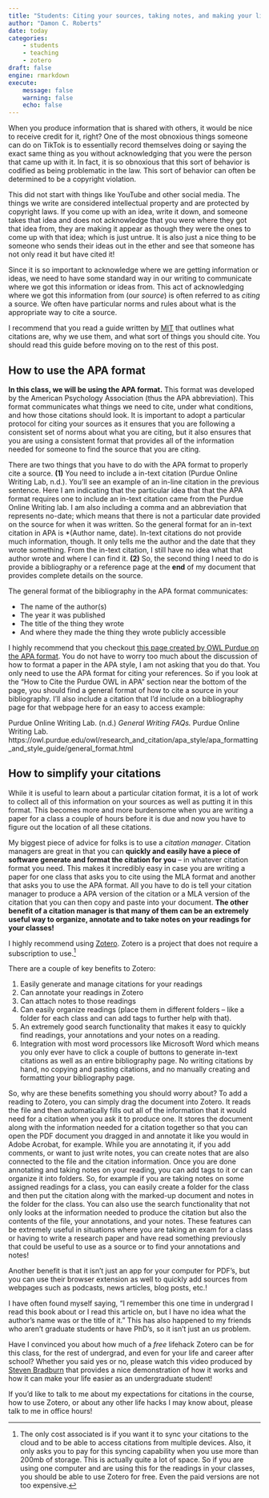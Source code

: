 ```yaml
---
title: "Students: Citing your sources, taking notes, and making your life easier"
author: "Damon C. Roberts"
date: today
categories:
    - students
    - teaching
    - zotero
draft: false
engine: rmarkdown
execute:
    message: false
    warning: false
    echo: false
---
```


When you produce information that is shared with others, it would be nice to receive credit for it, right? One of the most obnoxious things someone can do on TikTok is to essentially record themselves doing or saying the exact same thing as you without acknowledging that you were the person that came up with it. In fact, it is so obnoxious that this sort of behavior is codified as being problematic in the law. This sort of behavior can often be determined to be a copyright violation.

This did not start with things like YouTube and other social media. The things we write are considered intellectual property and are protected by copyright laws. If you come up with an idea, write it down, and someone takes that idea and does not acknowledge that you were where they got that idea from, they are making it appear as though they were the ones to come up with that idea; which is just untrue. It is also just a nice thing to be someone who sends their ideas out in the ether and see that someone has not only read it but have cited it!

Since it is so important to acknowledge where we are getting information or ideas, we need to have some standard way in our writing to communicate where we got this information or ideas from. This act of acknowledging where we got this information from (our *source*) is often referred to as *citing* a source. We often have particular norms and rules about what is the appropriate way to cite a source.

I recommend that you read a guide written by [MIT](https://libguides.mit.edu/citing) that outlines what citations are, why we use them, and what sort of things you should cite. You should read this guide before moving on to the rest of this post.

## How to use the APA format

**In this class, we will be using the APA format.** This format was developed by the American Psychology Association (thus the APA abbreviation). This format communicates what things we need to cite, under what conditions, and how those citations should look. It is important to adopt a particular protocol for citing your sources as it ensures that you are following a consistent set of norms about what you are citing, but it also ensures that you are using a consistent format that provides all of the information needed for someone to find the source that you are citing.

There are two things that you have to do with the APA format to properly cite a source. **(1)** You need to include a in-text citation (Purdue Online Writing Lab, n.d.). You'll see an example of an in-line citation in the previous sentence. Here I am indicating that the particular idea that that the APA format requires one to include an in-text citation came from the Purdue Online Writing lab. I am also including a comma and an abbreviation that represents no-date; which means that there is not a particular date provided on the source for when it was written. So the general format for an in-text citation in APA is *(Author name, date). In-text citations do not provide much information, though. It only tells me the author and the date that they wrote something. From the in-text citation, I still have no idea what that author wrote and where I can find it. **(2)** So, the second thing I need to do is provide a bibliography or a reference page at the **end** of my document that provides complete details on the source. 

The general format of the bibliography in the APA format communicates:

- The name of the author(s)
- The year it was published
- The title of the thing they wrote
- And where they made the thing they wrote publicly accessible

I highly recommend that you checkout [this page created by OWL Purdue on the APA format](https://owl.purdue.edu/owl/research_and_citation/apa_style/apa_formatting_and_style_guide/general_format.html). You do not have to worry too much about the discussion of how to format a paper in the APA style, I am not asking that you do that. You only need to use the APA format for citing your references. So if you look at the "How to Cite the Purdue OWL in APA" section near the bottom of the page, you should find a general format of how to cite a source in your bibliography. I'll also include a citation that I'd include on a bibliography page for that webpage here for an easy to access example:

Purdue Online Writing Lab. (n.d.) *General Writing FAQs.* Purdue Online Writing Lab. https://owl.purdue.edu/owl/research_and_citation/apa_style/apa_formatting_and_style_guide/general_format.html

## How to simplify your citations

While it is useful to learn about a particular citation format, it is a lot of work to collect all of this information on your sources as well as putting it in this format. This becomes more and more burdensome when you are writing a paper for a class a couple of hours before it is due and now you have to figure out the location of all these citations.

My biggest piece of advice for folks is to use a *citation manager*. Citation managers are great in that you can **quickly and easily have a piece of software generate and format the citation for you** -- in whatever citation format you need. This makes it incredibly easy in case you are writing a paper for one class that asks you to cite using the MLA format and another that asks you to use the APA format. All you have to do is tell your citation manager to produce a APA version of the citation or a MLA version of the citation that you can then copy and paste into your document. **The other benefit of a citation manager is that many of them can be an extremely useful way to organize, annotate and to take notes on your readings for your classes!**

I highly recommend using [Zotero](https://www.zotero.org/). Zotero is a project that does not require a subscription to use.^[The only cost associated is if you want it to sync your citations to the cloud and to be able to access citations from multiple devices. Also, it only asks you to pay for this syncing capability when you use more than 200mb of storage. This is actually quite a lot of space. So if you are using one computer and are using this for the readings in your classes, you should be able to use Zotero for free. Even the paid versions are not too expensive.]

There are a couple of key benefits to Zotero:

1. Easily generate and manage citations for your readings
2. Can annotate your readings in Zotero
3. Can attach notes to those readings
4. Can easily organize readings (place them in different folders -- like a folder for each class and can add tags to further help with that).
5. An extremely good search functionality that makes it easy to quickly find readings, your annotations and your notes on a reading.
6. Integration with most word processors like Microsoft Word which means you only ever have to click a couple of buttons to generate in-text citations as well as an entire bibliography page. No writing citations by hand, no copying and pasting citations, and no manually creating and formatting your bibliography page.

So, why are these benefits something you should worry about? To add a reading to Zotero, you can simply drag the document into Zotero. It reads the file and then automatically fills out all of the information that it would need for a citation when you ask it to produce one. It stores the document along with the information needed for a citation together so that you can open the PDF document you dragged in and annotate it like you would in Adobe Acrobat, for example. While you are annotating it, if you add comments, or want to just write notes, you can create notes that are also connected to the file and the citation information. Once you are done annotating and taking notes on your reading, you can add tags to it or can organize it into folders. So, for example if you are taking notes on some assigned readings for a class, you can easily create a folder for the class and then put the citation along with the marked-up document and notes in the folder for the class. You can also use the search functionality that not only looks at the information needed to produce the citation but also the contents of the file, your annotations, and your notes. These features can be extremely useful in situations where you are taking an exam for a class or having to write a research paper and have read something previously that could be useful to use as a source or to find your annotations and notes!

Another benefit is that it isn't just an app for your computer for PDF's, but you can use their browser extension as well to quickly add sources from webpages such as podcasts, news articles, blog posts, etc.!

I have often found myself saying, "I remember this one time in undergrad I read this book about or I read this article on, but I have no idea what the author's name was or the title of it." This has also happened to my friends who aren't graduate students or have PhD's, so it isn't just an *us* problem.

Have I convinced you about how much of a *free* lifehack Zotero can be for this class, for the rest of undergrad, and even for your life and career after school? Whether you said yes or no, please watch this video produced by [Steven Bradburn](https://www.youtube.com/watch?v=JG7Uq_JFDzE) that provides a nice demonstration of how it works and how it can make your life easier as an undergraduate student!

If you'd like to talk to me about my expectations for citations in the course, how to use Zotero, or about any other life hacks I may know about, please talk to me in office hours!